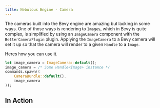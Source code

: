 ```yaml
---
title: Nebulous Engine - Camera
---
```

The cameras built into the Bevy engine are amazing but lacking in some ways.  One of those ways is rendering to `Image`s, which in Bevy is quite complex, is simplified by using an `ImageCamera` component with the `BetterCameraPlugin` plugin.
Applying the `ImageCamera` to a Bevy camera will set it up so that the camera will render to a given `Handle` to a `Image`.

Heres how you can use it.
```rust
let image_camera = ImageCamera::default();
image_camera = /* Some Handle<Image> instance */
commands.spawn((
    CameraBundle::default(),
    image_camera
));
```

## In Action
<div>
    <canvas id="bevy"></canvas>
    <script type="module" src="/ui_camera-example.js" />
</div>